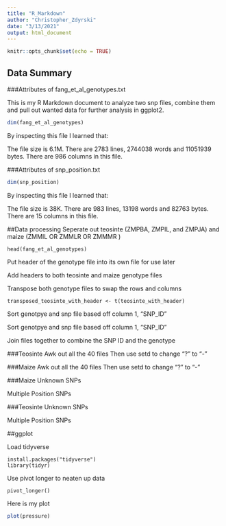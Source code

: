 ```yaml
---
title: "R_Markdown"
author: "Christopher_Zdyrski"
date: "3/13/2021"
output: html_document
---
```


```r
knitr::opts_chunk$set(echo = TRUE)
```

## Data Summary

###Attributes of fang_et_al_genotypes.txt

This is my R Markdown document to analyze two snp files, combine them and pull out wanted data for further analysis in ggplot2. 

```r
dim(fang_et_al_genotypes)
```


By inspecting this file I learned that:

The file size is 6.1M.
There are 2783 lines, 2744038 words and 11051939 bytes.
There are 986 columns in this file.

###Attributes of snp_position.txt

```r
dim(snp_position)
```

By inspecting this file I learned that:

The file size is 38K.
There are 983 lines, 13198 words and 82763 bytes.
There are 15 columns in this file.

##Data processing
Seperate out teosinte (ZMPBA, ZMPIL, and ZMPJA) and maize (ZMMIL OR ZMMLR OR ZMMMR )

```
head(fang_et_al_genotypes)

```

Put header of the genotype file into its own file for use later


Add headers to both teosinte and maize genotype files



Transpose both genotype files to swap the rows and columns

```
transposed_teosinte_with_header <- t(teosinte_with_header)
```

Sort genotpye and snp file based off column 1, "SNP_ID"


Sort genotpye and snp file based off column 1, "SNP_ID"


Join files together to combine the SNP ID and the genotype


###Teosinte Awk out all the 40 files Then use setd to change "?" to "-"



###Maize Awk out all the 40 files Then use setd to change "?" to "-"


###Maize Unknown SNPs


Multiple Position SNPs


###Teosinte Unknown SNPs


Multiple Position SNPs




##ggplot

Load tidyverse

```
install.packages("tidyverse")
library(tidyr)
```

Use pivot longer to neaten up data
```
pivot_longer()
```

Here is my plot

```r
plot(pressure)
```
